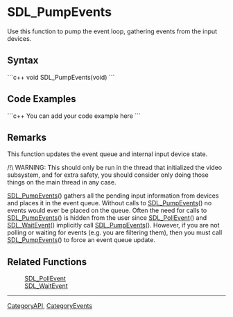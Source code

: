 
= SDL_PumpEvents =
Use this function to pump the event loop, gathering events from the input devices.


== Syntax ==
```c++
void SDL_PumpEvents(void)
```

== Code Examples ==
```c++
You can add your code example here
```

== Remarks ==
This function updates the event queue and internal input device state.

/!\ WARNING: This should only be run in the thread that initialized the video subsystem, and for extra safety, you should consider only doing those things on the main thread in any case.

[[SDL_PumpEvents]]() gathers all the pending input information from devices and places it in the event queue. Without calls to [[SDL_PumpEvents]]() no events would ever be placed on the queue. Often the need for calls to [[SDL_PumpEvents]]() is hidden from the user since [[SDL_PollEvent]]() and [[SDL_WaitEvent]]() implicitly call [[SDL_PumpEvents]](). However, if you are not polling or waiting for events (e.g. you are filtering them), then you must call [[SDL_PumpEvents]]() to force an event queue update.

== Related Functions ==
:[[SDL_PollEvent]]
:[[SDL_WaitEvent]]

----
[[CategoryAPI]], [[CategoryEvents]]

